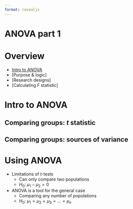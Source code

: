 ```yaml
---
format: revealjs
---
```


# ANOVA part 1

# Overview

- [Intro to ANOVA]
- [Purpose & logic]
- [Research designs]
- [Calculating $F$ statistic]


# Intro to ANOVA

## Comparing groups: $t$ statistic

## Comparing groups: sources of variance


# Using ANOVA

- Limitations of $t$-tests
  - Can only compare two populations
  - $H_0$: $\mu_1 - \mu_2 = 0$
- ANOVA is a tool for the general case
  - Comparing any number of populations
  - $H_0$: $\mu_1 = \mu_2 = \mu_3 = \dots = \mu_n$
